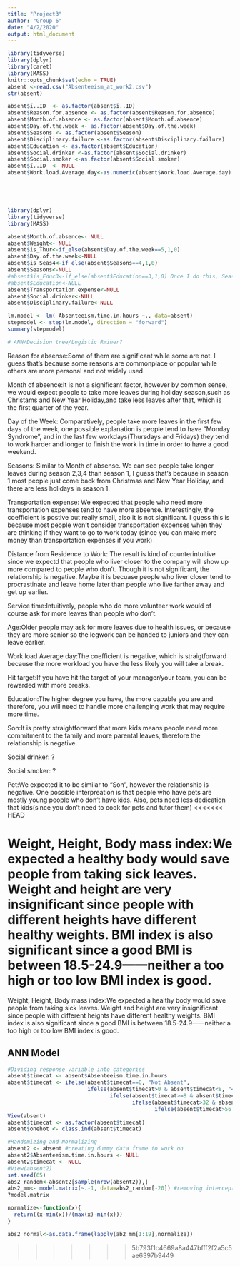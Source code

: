 ```yaml
---
title: "Project3"
author: "Group 6"
date: "4/2/2020"
output: html_document
---
```


```r
library(tidyverse)
library(dplyr)
library(caret)
library(MASS)
knitr::opts_chunk$set(echo = TRUE)
absent <-read.csv("Absenteeism_at_work2.csv")
str(absent)

absent$ï..ID  <- as.factor(absent$ï..ID)
absent$Reason.for.absence <- as.factor(absent$Reason.for.absence)
absent$Month.of.absence <- as.factor(absent$Month.of.absence)
absent$Day.of.the.week <- as.factor(absent$Day.of.the.week)
absent$Seasons <- as.factor(absent$Season)
absent$Disciplinary.failure <-as.factor(absent$Disciplinary.failure)
absent$Education <- as.factor(absent$Education)
absent$Social.drinker <-as.factor(absent$Social.drinker)
absent$Social.smoker <-as.factor(absent$Social.smoker)
absent$ï..ID  <- NULL
absent$Work.load.Average.day<-as.numeric(absent$Work.load.Average.day)





library(dplyr)
library(tidyverse)
library(MASS)

absent$Month.of.absence<- NULL
absent$Weight<- NULL
absent$is_Thur<-if_else(absent$Day.of.the.week==5,1,0)
absent$Day.of.the.week<-NULL
absent$is_Seas4<-if_else(absent$Seasons==4,1,0)
absent$Seasons<-NULL
#absent$is_Educ3<-if_else(absent$Education==3,1,0) Once I do this, Seasons and Education3 no longer significant
#absent$Education<-NULL
absent$Transportation.expense<-NULL
absent$Social.drinker<-NULL
absent$Disciplinary.failure<-NULL

lm.model <- lm( Absenteeism.time.in.hours ~., data=absent)
stepmodel <- step(lm.model, direction = "forward")
summary(stepmodel)

# ANN/Decision tree/Logistic Rminer?
```
Reason for absense:Some of them are significant while some are not. I guess that's because some reasons are commonplace or popular while others are more personal and not widely used.

Month of absence:It is not a significant factor, however by common sense, we would expect people to take more leaves during holiday season,such as Christams and New Year Holiday,and take less leaves after that, which is the first quarter of the year.

Day of the Week: Comparatively, people take more leaves in the first few days of the week, one possible explanation is people tend to have "Monday Syndrome", and in the last few workdays(Thursdays and Fridays) they tend to work harder and longer to finish the work in time in order to have a good weekend.

Seasons: Similar to Month of absense. We can see people take longer leaves during season 2,3,4 than season 1, I guess that's because in season 1 most people just come back from Christmas and New Year Holiday, and there are less holidays in season 1.

Transportation expense: We expected that people who need more transportation expenses tend to have more absense. Interestingly, the coefficient is postive but really small, also it is not significant. I guess this is because most people won't consider transportation expenses when they are thinking if they want to go to work today (since you can make more money than transportation expenses if you work)

Distance from Residence to Work: The result is kind of counterintuitive since we expectd that people who liver closer to the company will show up more compared to people who don't. Though it is not significant, the relationship is negative. Maybe it is becuase people who liver closer tend to procrastinate and leave home later than people who live farther away and get up earlier.

Service time:Intuitively, people who do more volunteer work would of course ask for more leaves than people who don't.

Age:Older people may ask for more leaves due to health issues, or because they are more senior so the legwork can be handed to juniors and they can leave earlier.

Work load Average day:The coefficient is negative, which is straigtforward because the more workload you have the less likely you will take a break.

Hit target:If you have hit the target of your manager/your team, you can be rewarded with more breaks.

Education:The higher degree you have, the more capable you are and therefore, you will need to handle more challenging work that may require more time.

Son:It is pretty straightforward that more kids means people need more commitment to the family and more parental leaves, therefore the relationship is negative.

Social drinker: ?

Social smoker: ?

Pet:We expected it to be similar to "Son", however the relationship is negative. One possible interpreation is that people who have pets are mostly young people who don't have kids. Also, pets need less dedication that kids(since you don't need to cook for pets and tutor them)
<<<<<<< HEAD

Weight, Height, Body mass index:We expected a healthy body would save people from taking sick leaves. Weight and height are very insignificant since people with different heights have different healthy weights. BMI index is also significant since a good BMI is between 18.5-24.9——neither a too high or too low BMI index is good.
=======

Weight, Height, Body mass index:We expected a healthy body would save people from taking sick leaves. Weight and height are very insignificant since people with different heights have different healthy weights. BMI index is also significant since a good BMI is between 18.5-24.9——neither a too high or too low BMI index is good.

## ANN Model
```r
#Dividing response variable into categories 
absent$timecat <- absent$Absenteeism.time.in.hours
absent$timecat <- ifelse(absent$timecat==0, "Not Absent", 
                         ifelse(absent$timecat>0 & absent$timecat<8, "<1 day", 
                                ifelse(absent$timecat>=8 & absent$timecat<=32, "1-4 days", 
                                       ifelse(absent$timecat>32 & absent$timecat<=56, "1 week", 
                                              ifelse(absent$timecat>56 & absent$timecat<=96, "2 weeks", "3 weeks")))))
View(absent)
absent$timecat <- as.factor(absent$timecat)
absent$onehot <- class.ind(absent$timecat)

#Randomizing and Normalizing
absent2 <- absent #creating dummy data frame to work on 
absent2$Absenteeism.time.in.hours <- NULL
absent2$timecat <- NULL
#View(absent2)
set.seed(65)
abs2_random<-absent2[sample(nrow(absent2)),]
abs2_mm<- model.matrix(~.-1, data=abs2_random[-20]) #removing intercept from -1
?model.matrix

normalize<-function(x){
  return((x-min(x))/(max(x)-min(x)))
}

abs2_normal<-as.data.frame(lapply(ab2_mm[1:19],normalize))

```
>>>>>>> 5b793f1c4669a8a447bfff2f2a5c5ae6397b9449

